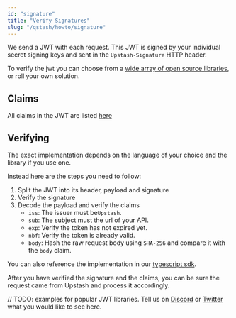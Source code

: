 ```yaml
---
id: "signature"
title: "Verify Signatures"
slug: "/qstash/howto/signature"
---
```


We send a JWT with each request. This JWT is signed by your individual secret
signing keys and sent in the `Upstash-Signature` HTTP header.

To verify the jwt you can choose from a
[wide array of open source libraries](https://jwt.io/libraries), or roll your
own solution.

## Claims

All claims in the JWT are listed [here](/qstash/features/security#claims)

## Verifying

The exact implementation depends on the language of your choice and the library
if you use one.

Instead here are the steps you need to follow:

1. Split the JWT into its header, payload and signature
2. Verify the signature
3. Decode the payload and verify the claims
   - `iss`: The issuer must be`Upstash`.
   - `sub`: The subject must the url of your API.
   - `exp`: Verify the token has not expired yet.
   - `nbf`: Verify the token is already valid.
   - `body`: Hash the raw request body using `SHA-256` and compare it with the
     `body` claim.

You can also reference the implementation in our
[typescript sdk](https://github.com/upstash/sdk-qstash-ts/blob/main/pkg/receiver.ts#L80).

After you have verified the signature and the claims, you can be sure the
request came from Upstash and process it accordingly.

// TODO: examples for popular JWT libraries. Tell us on
[Discord](https://discord.gg/w9SenAtbme) or
[Twitter](https://twitter.com/upstash) what you would like to see here.
